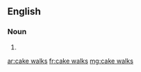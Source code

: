 ==English==

===Noun===
{{head|en|plural|head=[[cake]] [[walks]]}}

# {{plural of|cake walk|lang=en|nocat=1}}

[[ar:cake walks]]
[[fr:cake walks]]
[[mg:cake walks]]